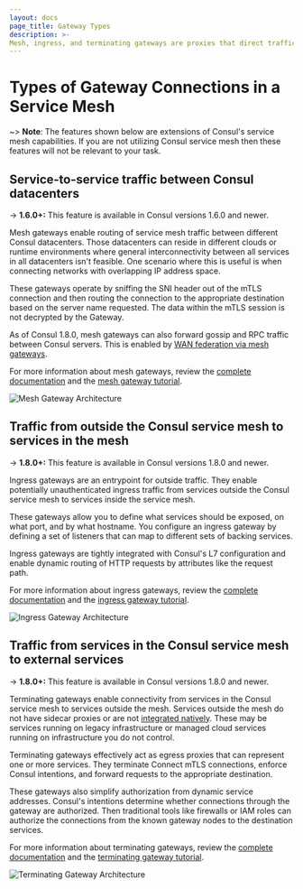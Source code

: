 ```yaml
---
layout: docs
page_title: Gateway Types
description: >-
Mesh, ingress, and terminating gateways are proxies that direct traffic into, out of, and inside of Consul's service mesh. Learn how these gateways enable different kinds of service-to-service communication.
---
```


# Types of Gateway Connections in a Service Mesh

~> **Note**: The features shown below are extensions of Consul's service mesh capabilities. If you are not utilizing
Consul service mesh then these features will not be relevant to your task.

## Service-to-service traffic between Consul datacenters

-> **1.6.0+:** This feature is available in Consul versions 1.6.0 and newer.

Mesh gateways enable routing of service mesh traffic between different Consul datacenters. Those datacenters can reside
in different clouds or runtime environments where general interconnectivity between all services in all datacenters
isn't feasible. One scenario where this is useful is when connecting networks with overlapping IP address space.

These gateways operate by sniffing the SNI header out of the mTLS connection and then routing the connection to the
appropriate destination based on the server name requested. The data within the mTLS session is not decrypted by
the Gateway.

As of Consul 1.8.0, mesh gateways can also forward gossip and RPC traffic between Consul servers.
This is enabled by [WAN federation via mesh gateways](/docs/connect/gateways/mesh-gateway/wan-federation-via-mesh-gateways).

For more information about mesh gateways, review the [complete documentation](/docs/connect/gateways/mesh-gateway/service-to-service-traffic-datacenters)
and the [mesh gateway tutorial](https://learn.hashicorp.com/tutorials/consul/service-mesh-gateways).

![Mesh Gateway Architecture](/img/mesh-gateways.png)

## Traffic from outside the Consul service mesh to services in the mesh

-> **1.8.0+:** This feature is available in Consul versions 1.8.0 and newer.

Ingress gateways are an entrypoint for outside traffic. They enable potentially unauthenticated ingress traffic from
services outside the Consul service mesh to services inside the service mesh.

These gateways allow you to define what services should be exposed, on what port, and by what hostname. You configure
an ingress gateway by defining a set of listeners that can map to different sets of backing services.

Ingress gateways are tightly integrated with Consul's L7 configuration and enable dynamic routing of HTTP requests by
attributes like the request path.

For more information about ingress gateways, review the [complete documentation](/docs/connect/gateways/ingress-gateway)
and the [ingress gateway tutorial](https://learn.hashicorp.com/tutorials/consul/service-mesh-gateways).

![Ingress Gateway Architecture](/img/ingress-gateways.png)

## Traffic from services in the Consul service mesh to external services

-> **1.8.0+:** This feature is available in Consul versions 1.8.0 and newer.

Terminating gateways enable connectivity from services in the Consul service mesh to services outside the mesh.
Services outside the mesh do not have sidecar proxies or are not [integrated natively](/docs/connect/native).
These may be services running on legacy infrastructure or managed cloud services running on
infrastructure you do not control.

Terminating gateways effectively act as egress proxies that can represent one or more services. They terminate Connect
mTLS connections, enforce Consul intentions, and forward requests to the appropriate destination.

These gateways also simplify authorization from dynamic service addresses. Consul's intentions determine whether
connections through the gateway are authorized. Then traditional tools like firewalls or IAM roles can authorize the
connections from the known gateway nodes to the destination services.

For more information about terminating gateways, review the [complete documentation](/docs/connect/gateways/terminating-gateway)
and the [terminating gateway tutorial](https://learn.hashicorp.com/tutorials/consul/teminating-gateways-connect-external-services).

![Terminating Gateway Architecture](/img/terminating-gateways.png)
